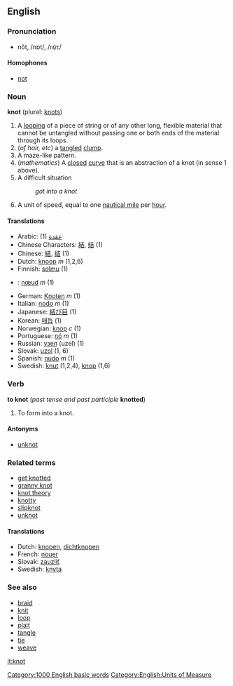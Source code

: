 ==English==
===Pronunciation===
*nŏt, /nɒt/, /<tt>nQt</tt>/
====Homophones====
*[[not]]

===Noun===
'''knot''' (plural: [[knots]])

#A [[loop]]ing of a piece of string or of any other long, flexible material that cannot be untangled without passing one or both ends of the material through its loops.
#(''of hair, etc'') a [[tangle]]d [[clump]].
#A maze-like pattern.
#(''mathematics'') A [[closed]] [[curve]] that is an abstraction of a knot (in sense 1 above).
#A difficult situation
#:''got into a knot''
#A unit of speed, equal to one [[nautical mile]] per [[hour]].

====Translations====
*Arabic: (1) [[عقدة]]
*Chinese Characters: [[結]], [[结]] (1)
*Chinese: [[結]], [[结]] (1)
*Dutch: [[knoop]] ''m'' (1,2,6)
*Finnish: [[solmu]] (1)
*{{fr}}: [[nœud]] ''m'' (1)
*German: [[Knoten]] ''m'' (1)
*Italian: [[nodo]] ''m'' (1)
*Japanese: [[結び目]] (1)
*Korean: [[매듭]] (1)
*Norwegian: [[knop]] ''c'' (1)
*Portuguese: [[nó]] ''m'' (1)
*Russian: [[узел]] (uzel) (1)
*Slovak: [[uzol]] (1, 6)
*Spanish: [[nudo]] ''m'' (1)
*Swedish: [[knut]] (1,2,4), [[knop]] (1,6)

===Verb===
'''to knot''' (''past tense and past participle'' '''knotted''')

#To form into a knot.

====Antonyms====
*[[unknot]]

===Related terms===
*[[get knotted]]
*[[granny knot]]
*[[knot theory]]
*[[knotty]]
*[[slipknot]]
*[[unknot]]

====Translations====
*Dutch: [[knopen]], [[dichtknopen]]
*French: [[nouer]]
*Slovak: [[zauzliť]]
*Swedish: [[knyta]]

===See also===
*[[braid]]
*[[knit]]
*[[loop]]
*[[plait]]
*[[tangle]]
*[[tie]]
*[[weave]]

[[it:knot]]
[[Category:1000 English basic words]]
[[Category:English:Units of Measure]]